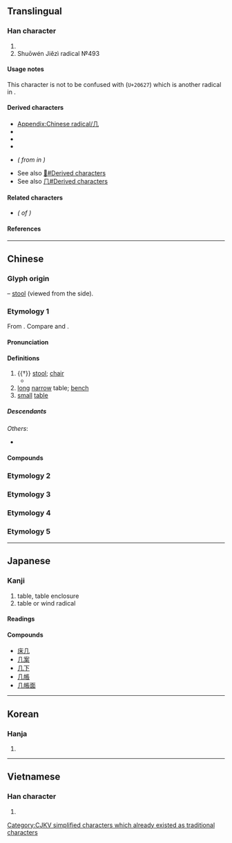 {{also|凡|凢|儿|幾}}
{{character info}}
{{character info|⼏}}
==Translingual==
{{stroke order|strokes=2}}
{{stroke order|type=animate}}

===Han character===
{{Han char|rn=16|rad=几|as=00|sn=2|four=77210|canj=HN|ids=⿰丿㇈}}

# {{mul-kangxi radical-def}}
# Shuōwén Jiězì radical №493

====Usage notes====
This character is not to be confused with {{l|mul|𠘧}} (<code>U+20627</code>) which is another radical in ''{{w|Shuowen Jiezi|Shuōwén}}''.

====Derived characters====
* [[Appendix:Chinese radical/几]]
* {{l|mul|[[仉]], [[叽]], [[𡚫]], [[㞦]], [[𢁒]], [[𢎪]], [[𢖯]], [[𢩫]], [[㲹]], [[𤜝]], [[𨸔]], [[机]], [[𭭙]], [[𣦽]], [[𣬠]], [[玑]], [[肌]], [[矶]], [[𥘌]], [[𬓠]], [[竌]], [[䘛]], [[籶]], [[𥾊]], [[𰭗]], [[𫇔]], [[虮]], [[𮗸]], [[𧺋]], [[𧾾]], [[䡄]], [[𨱙]], [[釠]]([[𰽕]]), [[𮓟]], [[𩉜]], [[飢]]([[饥]]), [[𩨒]], [[𮬥]], [[𪊋]], [[𣽳]], [[𧇔]], [[𧶹]], [[𪗗]]}}
* {{l|mul|[[亢]], [[𡯂]], [[冗]], [[𭅠]], [[宂]], [[𫵳]], [[𭙍]], [[芁]], [[𣱻]], [[𠫞]], [[𤴪]], [[𥃯]], [[秃]], [[𥤤]], [[𥩕]], [[𦒲]], [[虎]], [[𧘊]], [[𧟣]], [[咒]], [[壳]], [[𢆻]], [[亮]], [[𩁸]], [[𣑽]], [[𧦕]], [[髠]], [[焭]],<!-- Note: 鳧/鳬(凫) is derived from 𠘧 not 几 (Refer Shuōwén) --> [[𪎑]], [[麂]], [[𨳋]], [[𭍚]]}} <!-- Note: Characters not found under radical index of 几 -->
* {{l|mul|[[䢳]], [[𧆡]], [[𩑏]], [[𬺲]], [[𧦔]], [[斻]], [[𣃲]]}} <!-- Note: Characters not found under radical index of 几 -->
* {{l|mul|[[讥]], [[机]]<!-- Note: 机 also exists as unsimplified character -->}} ''({{w|Simplified Chinese|Simplified}} from {{l|mul|[[譏]], [[機]]}} in {{w|traditional Chinese}})''
* See also [[𠘧#Derived characters]]
* See also [[𠘨#Derived characters]]

====Related characters====
* {{l|mul|[[幾]]}} ''({{w|Traditional Chinese|Traditional form}} of {{lang|mul|几}})''

====References====
{{Han ref|kx=0133.570|dkj=01737|dj=0299.080|hdz=10275.190|uh=51E0}}

----

==Chinese==

===Glyph origin===
{{Han etym}}
{{liushu|p}} – [[stool]] (viewed from the side).

===Etymology 1===
{{zh-forms|alt=𠀃,机}}

From {{inh|zh|sit-pro|*krəj||foot, leg; stool}}. Compare {{cog|bo|ཁྲི}} and {{cog|my|ခြေ}}.

====Pronunciation====
{{zh-pron
|m=jī,jǐ,2nb=literary variant in Taiwan
|ma=y
|c=gei1,gei2
|md=gī
|mn=kí
|w=2ji
|mc=y
|oc=y
|cat=n
}}

====Definitions====
{{zh-hanzi}}

# {{†}} [[stool]]; [[chair]]
#* {{zh-x|謀 於 長{zhǎng}者，必 操 几 杖 以 從 之。長{zhǎng}者 問，不 辭讓 而 對，非禮 也。|In going to take counsel with an elder, one must carry a '''stool''' and a staff with him (for the elder's use). When the elder asks a question, to reply without acknowledging one's incompetency and (trying to) decline answering, is contrary to propriety.|ref=Liji}}
# [[long]] [[narrow]] table; [[bench]]
# [[small]] [[table]]
#: {{zh-x|茶几|tea table}}

=====Descendants=====
{{CJKV||き|궤|kỉ}}
''Others'':
* {{desc|bor=1|vi|ghế|t=chair}}

====Compounds====
{{zh-der|伏几|几几|几席|几杖|几案|几筵|方几|明窗淨几|燕几|窗明几淨|茶几|隱几|雪窗螢几|高几}}

===Etymology 2===
{{zh-see|幾}}

===Etymology 3===
{{zh-see|人|v}}

===Etymology 4===
{{zh-see|明|a}}

===Etymology 5===
{{zh-see|𠘧|v}}

----

==Japanese==

===Kanji===
{{ja-kanji|grade=|rs=几00}}

# table, table enclosure
# table or wind radical

====Readings====
{{ja-readings
|goon=き
|kanon=き
|kun=つくえ-
|nanori=おしまずき
}}

====Compounds====
* [[床几]]
* [[几案]]
* [[几下]]
* [[几帳]]
* [[几帳面]]

----

==Korean==

===Hanja===
{{ko-hanja|궤}}

# {{rfdef|ko|sort=几00}}

----

==Vietnamese==

===Han character===
{{vi-readings|reading=[[kỉ]]|rs=几00}}

# {{rfdef|vi|sort=几00}}

[[Category:CJKV radicals| ]]
[[Category:CJKV simplified characters which already existed as traditional characters]]
